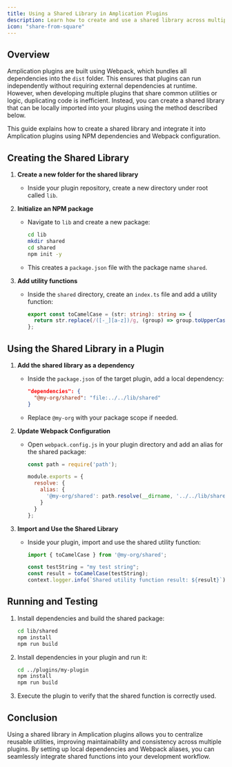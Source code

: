 ```yaml
---
title: Using a Shared Library in Amplication Plugins
description: Learn how to create and use a shared library across multiple Amplication plugins using NPM and Webpack configuration.
icon: "share-from-square"
---
```


## Overview

Amplication plugins are built using Webpack, which bundles all dependencies into the `dist` folder. This ensures that plugins can run independently without requiring external dependencies at runtime. However, when developing multiple plugins that share common utilities or logic, duplicating code is inefficient. Instead, you can create a shared library that can be locally imported into your plugins using the method described below.

This guide explains how to create a shared library and integrate it into Amplication plugins using NPM dependencies and Webpack configuration.

## Creating the Shared Library

1. **Create a new folder for the shared library**
   - Inside your plugin repository, create a new directory under root called `lib`.
   
2. **Initialize an NPM package**
   - Navigate to `lib` and create a new package:
     ```sh
     cd lib
     mkdir shared
     cd shared
     npm init -y
     ```
   - This creates a `package.json` file with the package name `shared`.

3. **Add utility functions**
   - Inside the `shared` directory, create an `index.ts` file and add a utility function:
     ```ts
     export const toCamelCase = (str: string): string => {
       return str.replace(/([-_][a-z])/g, (group) => group.toUpperCase().replace('-', '').replace('_', ''));
     };
     ```

## Using the Shared Library in a Plugin

1. **Add the shared library as a dependency**
   - Inside the `package.json` of the target plugin, add a local dependency:
     ```json
     "dependencies": {
       "@my-org/shared": "file:../../lib/shared"
     }
     ```
   - Replace `@my-org` with your package scope if needed.
   
2. **Update Webpack Configuration**
   - Open `webpack.config.js` in your plugin directory and add an alias for the shared package:
     ```js
     const path = require('path');
     
     module.exports = {
       resolve: {
         alias: {
           '@my-org/shared': path.resolve(__dirname, '../../lib/shared')
         }
       }
     };
     ```

3. **Import and Use the Shared Library**
   - Inside your plugin, import and use the shared utility function:
     ```ts
     import { toCamelCase } from '@my-org/shared';
     
     const testString = "my test string";
     const result = toCamelCase(testString);
     context.logger.info(`Shared utility function result: ${result}`);
     ```

## Running and Testing

1. Install dependencies and build the shared package:
   ```sh
   cd lib/shared
   npm install
   npm run build
   ```
2. Install dependencies in your plugin and run it:
   ```sh
   cd ../plugins/my-plugin
   npm install
   npm run build
   ```
3. Execute the plugin to verify that the shared function is correctly used.

## Conclusion

Using a shared library in Amplication plugins allows you to centralize reusable utilities, improving maintainability and consistency across multiple plugins. By setting up local dependencies and Webpack aliases, you can seamlessly integrate shared functions into your development workflow.


